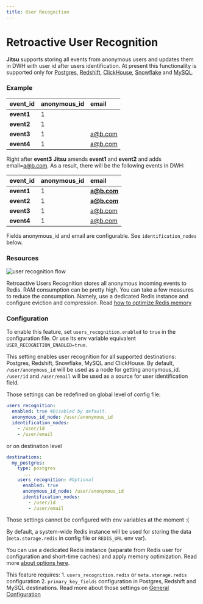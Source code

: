 ```yaml
---
title: User Recognition
---
```


# Retroactive User Recognition

**Jitsu** supports storing all events from anonymous users and updates them in DWH with user id after users identification.
At present this functionality is supported only for [Postgres](/docs/destinations-configuration/postgres), [Redshift](/docs/destinations-configuration/redshift), [ClickHouse](/docs/destinations-configuration/clickhouse-destination),
[Snowflake](/docs/destinations-configuration/snowflake) and [MySQL](/docs/destinations-configuration/mysql).

### Example

| event\_id | anonymous\_id | email |
| :--- | :--- | :--- |
| **event1** | 1 |  |
| **event2** | 1 |  |
| **event3** | 1 | a@b.com |
| **event4** | 1 | a@b.com |

Right after **event3** **Jitsu** amends **event1** and **event2** and adds email=[a@b.com](mailto:a@b.com). As a result, there will be the following events in DWH:

| event\_id | anonymous\_id | email |
| :--- | :--- | :--- |
| **event1** | 1 | **a@b.com** |
| **event2** | 1 | **a@b.com** |
| **event3** | 1 | a@b.com |
| **event4** | 1 | a@b.com |

<Hint>
    Fields anonymous_id and email are configurable. See <code inline="true">identification_nodes</code> below.
</Hint>

### Resources

![user recognition flow](/img/docs/user-recognition-redis.png)

Retroactive Users Recognition stores all anonymous incoming events to Redis. RAM consumption can be pretty high. You can
take a few measures to reduce the consumption. Namely, use a dedicated Redis instance and configure eviction and compression.
Read <a href="/docs/other-features/retroactive-user-recognition/redis-optimization">how to optimize Redis  memory</a>

### Configuration

To enable this feature, set `users_recognition.enabled` to `true` in the configuration file. Or use its env variable equivalent `USER_RECOGNITION_ENABLED=true`.

This setting enables user recognition for all supported destinations: Postgres, Redshift, Snowflake, MySQL and ClickHouse. By default,
`/user/anonymous_id` will be used as a node for getting anonymous_id. `/user/id` and `/user/email` will be used as a source for user identification field.

Those settings can be redefined on global level of config file:

```yaml
users_recognition:
  enabled: true #Disabled by default.
  anonymous_id_node: /user/anonymous_id
  identification_nodes:
    - /user/id
    - /user/email
```

or on destination level

```yaml
destinations:
  my_postgres:
    type: postgres
      ...
    users_recognition: #Optional
      enabled: true
      anonymous_id_node: /user/anonymous_id
      identification_nodes:
        - /user/id
        - /user/email
```

Those settings cannot be configured with env variables at the moment :(

By default, a system-wide Redis instance will be used for storing the data (`meta.storage.redis` in config file or `REDIS_URL` env var).

You can use a dedicated Redis instance (separate from Redis user for configuration and short-time caches) and apply
memory optimization. Read more [about options here](/docs/other-features/retroactive-user-recognition/redis-optimization).

<Hint>
    This feature requires:
    1. <code inline="true">users_recognition.redis</code> or <code inline="true">meta.storage.redis</code> configuration
    2. <code inline="true">primary_key_fields</code> configuration in Postgres, Redshift and MySQL destinations.
    Read more about those settings on <a href="/docs/configuration/">General Configuration</a>
</Hint>


